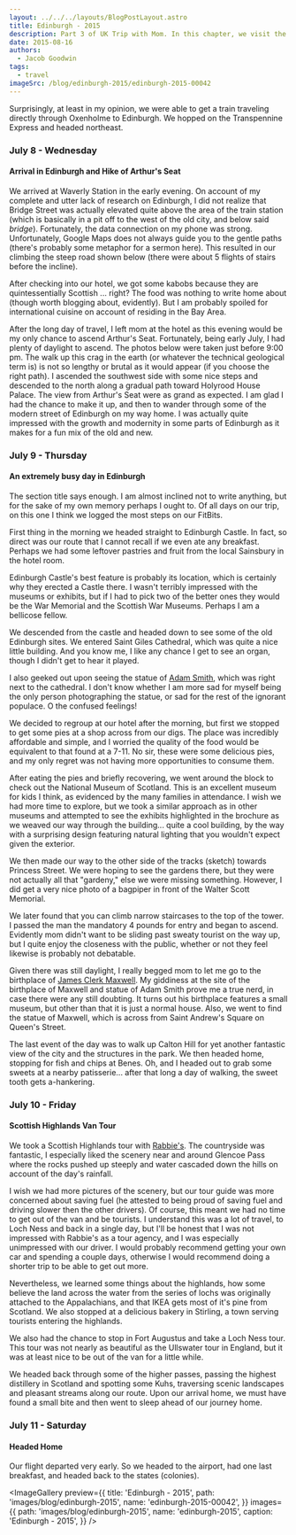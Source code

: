 ```yaml
---
layout: ../../../layouts/BlogPostLayout.astro
title: Edinburgh - 2015
description: Part 3 of UK Trip with Mom. In this chapter, we visit the Edinburgh.
date: 2015-08-16
authors:
  - Jacob Goodwin
tags:
  - travel
imageSrc: /blog/edinburgh-2015/edinburgh-2015-00042
---
```



Surprisingly, at least in my opinion, we were able to get a train traveling directly through Oxenholme to Edinburgh. We hopped on the Transpennine Express and headed northeast.

### July 8 - Wednesday

#### Arrival in Edinburgh and Hike of Arthur's Seat

We arrived at Waverly Station in the early evening. On account of my complete and utter lack of research on Edinburgh, I did not realize that Bridge Street was actually elevated quite above the area of the train station (which is basically in a pit off to the west of the old city, and below said _bridge_). Fortunately, the data connection on my phone was strong. Unfortunately, Google Maps does not always guide you to the gentle paths (there's probably some metaphor for a sermon here). This resulted in our climbing the steep road shown below (there were about 5 flights of stairs before the incline).

After checking into our hotel, we got some kabobs because they are quintessentially Scottish ... right? The food was nothing to write home about (though worth blogging about, evidently). But I am probably spoiled for international cuisine on account of residing in the Bay Area.

After the long day of travel, I left mom at the hotel as this evening would be my only chance to ascend Arthur's Seat. Fortunately, being early July, I had plenty of daylight to ascend. The photos below were taken just before 9:00 pm. The walk up this crag in the earth (or whatever the technical geological term is) is not so lengthy or brutal as it would appear (if you choose the right path). I ascended the southwest side with some nice steps and descended to the north along a gradual path toward Holyrood House Palace. The view from Arthur's Seat were as grand as expected. I am glad I had the chance to make it up, and then to wander through some of the modern street of Edinburgh on my way home. I was actually quite impressed with the growth and modernity in some parts of Edinburgh as it makes for a fun mix of the old and new.

<BlogImage
  path="images/blog/edinburgh-2015"
  name="edinburgh-2015-00001"
  caption="Much to our chagrin, this was the small road we had to drag our luggage up to get to our hotel on Bridge Street. Even more to our disappointment was to subsequently find the many more gradually inclined roads leading to Bridge Street."
/>

<BlogImage
  path="images/blog/edinburgh-2015"
  name="edinburgh-2015-00030"
  caption="One of many photos taken from Arthur's Seat, which has a fantastic 360 degree view"
/>

<BlogImage
  path="images/blog/edinburgh-2015"
  name="edinburgh-2015-00034"
  caption="View of Arthur's Seat from the northern side of Holyrood Park"
/>

### July 9 - Thursday

#### An extremely busy day in Edinburgh

The section title says enough. I am almost inclined not to write anything, but for the sake of my own memory perhaps I ought to. Of all days on our trip, on this one I think we logged the most steps on our FitBits.

First thing in the morning we headed straight to Edinburgh Castle. In fact, so direct was our route that I cannot recall if we even ate any breakfast. Perhaps we had some leftover pastries and fruit from the local Sainsbury in the hotel room.

Edinburgh Castle's best feature is probably its location, which is certainly why they erected a Castle there. I wasn't terribly impressed with the museums or exhibits, but if I had to pick two of the better ones they would be the War Memorial and the Scottish War Museums. Perhaps I am a bellicose fellow.

We descended from the castle and headed down to see some of the old Edinburgh sites. We entered Saint Giles Cathedral, which was quite a nice little building. And you know me, I like any chance I get to see an organ, though I didn't get to hear it played.

I also geeked out upon seeing the statue of [Adam Smith](https://en.wikipedia.org/wiki/Adam_Smith), which was right next to the cathedral. I don't know whether I am more sad for myself being the only person photographing the statue, or sad for the rest of the ignorant populace. O the confused feelings!

We decided to regroup at our hotel after the morning, but first we stopped to get some pies at a shop across from our digs. The place was incredibly affordable and simple, and I worried the quality of the food would be equivalent to that found at a 7-11. No sir, these were some delicious pies, and my only regret was not having more opportunities to consume them.

After eating the pies and briefly recovering, we went around the block to check out the National Museum of Scotland. This is an excellent museum for kids I think, as evidenced by the many families in attendance. I wish we had more time to explore, but we took a similar approach as in other museums and attempted to see the exhibits highlighted in the brochure as we weaved our way through the building... quite a cool building, by the way with a surprising design featuring natural lighting that you wouldn't expect given the exterior.

We then made our way to the other side of the tracks (sketch) towards Princess Street. We were hoping to see the gardens there, but they were not actually all that "gardeny," else we were missing something. However, I did get a very nice photo of a bagpiper in front of the Walter Scott Memorial.

We later found that you can climb narrow staircases to the top of the tower. I passed the man the mandatory 4 pounds for entry and began to ascend. Evidently mom didn't want to be sliding past sweaty tourist on the way up, but I quite enjoy the closeness with the public, whether or not they feel likewise is probably not debatable.

Given there was still daylight, I really begged mom to let me go to the birthplace of [James Clerk Maxwell](https://en.wikipedia.org/wiki/James_Clerk_Maxwell). My giddiness at the site of the birthplace of Maxwell and statue of Adam Smith prove me a true nerd, in case there were any still doubting. It turns out his birthplace features a small museum, but other than that it is just a normal house. Also, we went to find the statue of Maxwell, which is across from Saint Andrew's Square on Queen's Street.

The last event of the day was to walk up Calton Hill for yet another fantastic view of the city and the structures in the park. We then headed home, stopping for fish and chips at Benes. Oh, and I headed out to grab some sweets at a nearby patisserie... after that long a day of walking, the sweet tooth gets a-hankering.

<BlogImage
  path="images/blog/edinburgh-2015"
  name="edinburgh-2015-00054"
  caption="At Edinburgh Castle, looking toward Foog's Gate and the Scottish National War Memorial"
/>

<BlogImage
  path="images/blog/edinburgh-2015"
  name="edinburgh-2015-00061"
  caption="Overlooking the grandstands for the Royal Edinburgh Military Tattoo"
/>

<BlogImage
  path="images/blog/edinburgh-2015"
  name="edinburgh-2015-00071"
  caption="St. Gile's Cathedral"
/>

<BlogImage
  path="images/blog/edinburgh-2015"
  name="edinburgh-2015-00079"
  caption="Scottish pies and pasties. Both scrumptious and affordable!"
/>

<BlogImage
  path="images/blog/edinburgh-2015"
  name="edinburgh-2015-00083"
  caption="From the natural history portion of The National Museum of Scotland"
/>

<BlogImage
  path="images/blog/edinburgh-2015"
  name="edinburgh-2015-00092"
  caption="The Sir Walter Scott Monument... and a bagpiper. The views from atop the monument are well worth the small fee to enter, though I don't not recommend ascending the narrow staircases if you are claustrophobic."
/>

<BlogImage
  path="images/blog/edinburgh-2015"
  name="edinburgh-2015-00110"
  caption="The birthplace of James Clerk Maxwell, the father of Electromagnetics, and the reason I have a job."
/>

<BlogImage
  path="images/blog/edinburgh-2015"
  name="edinburgh-2015-00119"
  caption="Calton Hill - The National Monument of Scotland and the Nelson Monument are seen in this photo"
/>

### July 10 - Friday

#### Scottish Highlands Van Tour

We took a Scottish Highlands tour with [Rabbie's](https://www.rabbies.com/). The countryside was fantastic, I especially liked the scenery near and around Glencoe Pass where the rocks pushed up steeply and water cascaded down the hills on account of the day's rainfall.

I wish we had more pictures of the scenery, but our tour guide was more concerned about saving fuel (he attested to being proud of saving fuel and driving slower then the other drivers). Of course, this meant we had no time to get out of the van and be tourists. I understand this was a lot of travel, to Loch Ness and back in a single day, but I'll be honest that I was not impressed with Rabbie's as a tour agency, and I was especially unimpressed with our driver. I would probably recommend getting your own car and spending a couple days, otherwise I would recommend doing a shorter trip to be able to get out more.

Nevertheless, we learned some things about the highlands, how some believe the land across the water from the series of lochs was originally attached to the Appalachians, and that IKEA gets most of it's pine from Scotland. We also stopped at a delicious bakery in Stirling, a town serving tourists entering the highlands.

We also had the chance to stop in Fort Augustus and take a Loch Ness tour. This tour was not nearly as beautiful as the Ullswater tour in England, but it was at least nice to be out of the van for a little while.

We headed back through some of the higher passes, passing the highest distillery in Scotland and spotting some Kuhs, traversing scenic landscapes and pleasant streams along our route. Upon our arrival home, we must have found a small bite and then went to sleep ahead of our journey home.

<BlogImage
  path="images/blog/edinburgh-2015"
  name="edinburgh-2015-00132"
  caption="A waterfall near the Pass of Glencoe"
/>

<BlogImage
  path="images/blog/edinburgh-2015"
  name="edinburgh-2015-00139"
  caption="Fort Augustus, a town on the southern end of Loch Ness"
/>

<BlogImage
  path="images/blog/edinburgh-2015"
  name="edinburgh-2015-00147"
  caption="On Loch Ness"
/>

### July 11 - Saturday

#### Headed Home

Our flight departed very early. So we headed to the airport, had one last breakfast, and headed back to the states (colonies).

<ImageGallery
  preview={{
    title: 'Edinburgh - 2015',
    path: 'images/blog/edinburgh-2015',
    name: 'edinburgh-2015-00042',
  }}
  images={{
    path: 'images/blog/edinburgh-2015',
    name: 'edinburgh-2015',
    caption: 'Edinburgh - 2015',
  }}
/>
